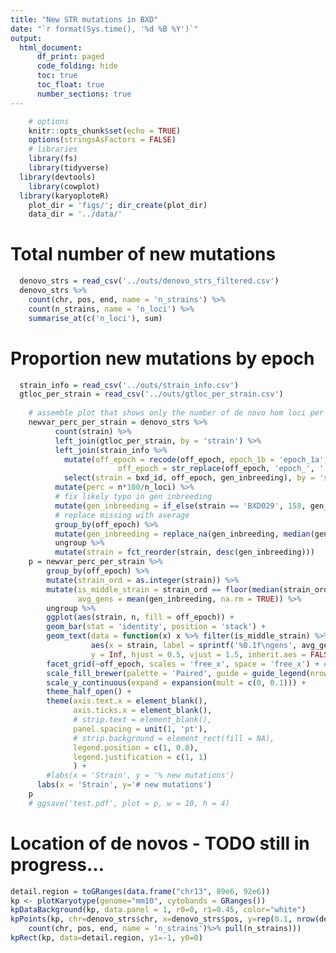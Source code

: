 ```yaml
---
title: "New STR mutations in BXD"
date: "`r format(Sys.time(), '%d %B %Y')`"
output: 
  html_document:
      df_print: paged
      code_folding: hide
      toc: true
      toc_float: true
      number_sections: true
---
```


<!-- Set with output width -->

```{=html}
<style type="text/css">
.main-container {
    max-width: 1600px;
    margin-left: auto;
    margin-right: auto;
}
h1 {font-size: 2em}
h2 {font-size: 1.5em}
h3 {font-size: 1.17em}
h4 {font-size: 1.12em}
h5 {font-size: 0.83em}
h6 {font-size: 0.75em}
</style>
```
```r
	# options
	knitr::opts_chunk$set(echo = TRUE)
	options(stringsAsFactors = FALSE)
	# libraries
	library(fs)
	library(tidyverse)
  library(devtools)
	library(cowplot)
  library(karyoploteR)
	plot_dir = 'figs/'; dir_create(plot_dir)
	data_dir = '../data/'
```

# Total number of new mutations

```r
  denovo_strs = read_csv('../outs/denovo_strs_filtered.csv')
  denovo_strs %>% 
    count(chr, pos, end, name = 'n_strains') %>% 
    count(n_strains, name = 'n_loci') %>% 
    summarise_at(c('n_loci'), sum)
```

# Proportion new mutations by epoch

```r
  strain_info = read_csv('../outs/strain_info.csv')
  gtloc_per_strain = read_csv('../outs/gtloc_per_strain.csv')
  
	# assemble plot that shows only the number of de novo hom loci per strain
	newvar_perc_per_strain = denovo_strs %>%
		  count(strain) %>%
		  left_join(gtloc_per_strain, by = 'strain') %>%
		  left_join(strain_info %>%
			mutate(off_epoch = recode(off_epoch, epoch_1b = 'epoch_1a', epoch_1c = 'epoch_1a'),
						off_epoch = str_replace(off_epoch, 'epoch_', '')) %>%
			select(strain = bxd_id, off_epoch, gen_inbreeding), by = 'strain') %>%
		  mutate(perc = n*100/n_loci) %>%
		  # fix likely typo in gen inbreeding
		  mutate(gen_inbreeding = if_else(strain == 'BXD029', 158, gen_inbreeding)) %>%
		  # replace missing with average
		  group_by(off_epoch) %>%
		  mutate(gen_inbreeding = replace_na(gen_inbreeding, median(gen_inbreeding, na.rm = TRUE))) %>%
		  ungroup %>%
		  mutate(strain = fct_reorder(strain, desc(gen_inbreeding)))
	p = newvar_perc_per_strain %>%
		group_by(off_epoch) %>%
		mutate(strain_ord = as.integer(strain)) %>%
		mutate(is_middle_strain = strain_ord == floor(median(strain_ord)),
			   avg_gens = mean(gen_inbreeding, na.rm = TRUE)) %>%
		ungroup %>%
		ggplot(aes(strain, n, fill = off_epoch)) + 
		geom_bar(stat = 'identity', position = 'stack') +
		geom_text(data = function(x) x %>% filter(is_middle_strain) %>% distinct(strain, off_epoch, avg_gens),
				  aes(x = strain, label = sprintf('%0.1f\ngens', avg_gens)),
				  y = Inf, hjust = 0.5, vjust = 1.5, inherit.aes = FALSE, size = 4) +
		facet_grid(~off_epoch, scales = 'free_x', space = 'free_x') + # , switch = 'x') +
		scale_fill_brewer(palette = 'Paired', guide = guide_legend(nrow = 3, title = 'epoch')) +
		scale_y_continuous(expand = expansion(mult = c(0, 0.1))) +
		theme_half_open() + 
		theme(axis.text.x = element_blank(),
			  axis.ticks.x = element_blank(),
			  # strip.text = element_blank(),
			  panel.spacing = unit(1, 'pt'),
			  # strip.background = element_rect(fill = NA),   
			  legend.position = c(1, 0.8),
			  legend.justification = c(1, 1)
			  ) +
		#labs(x = 'Strain', y = '% new mutations')
	  labs(x = 'Strain', y='# new mutations')
	p
	# ggsave('test.pdf', plot = p, w = 10, h = 4)
```

# Location of de novos - TODO still in progress...

```r
detail.region = toGRanges(data.frame("chr13", 89e6, 92e6))
kp <- plotKaryotype(genome="mm10", cytobands = GRanges())
kpDataBackground(kp, data.panel = 1, r0=0, r1=0.45, color="white")
kpPoints(kp, chr=denovo_strs$chr, x=denovo_strs$pos, y=rep(0.1, nrow(denovo_strs)), cex=0.01*(denovo_strs %>% 
    count(chr, pos, end, name = 'n_strains')%>% pull(n_strains)))
kpRect(kp, data=detail.region, y1=-1, y0=0)
```
